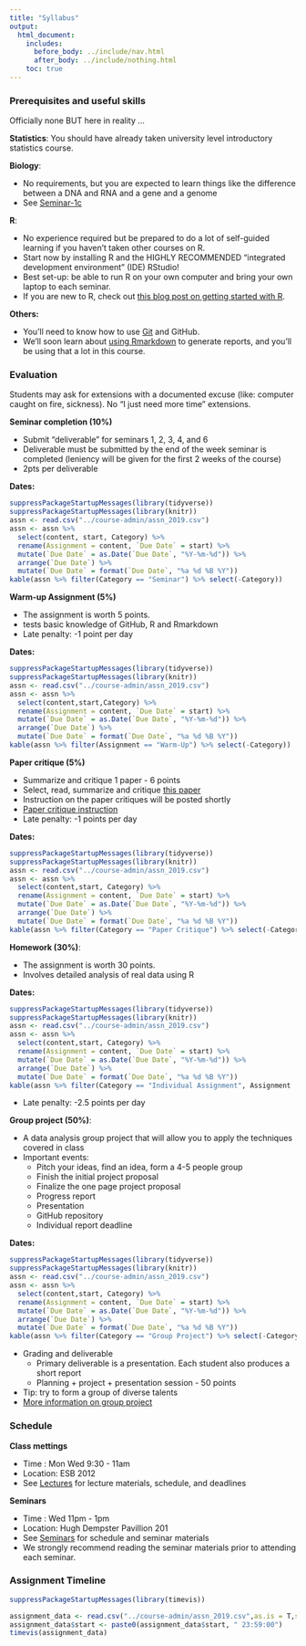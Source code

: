 ```yaml
---
title: "Syllabus"
output:
  html_document:
    includes:
      before_body: ../include/nav.html
      after_body: ../include/nothing.html
    toc: true
---
```


### Prerequisites and useful skills

Officially none BUT here in reality ...

**Statistics**: You should have already taken university level introductory statistics course.

**Biology**: 

- No requirements, but you are expected to learn things like the difference between a DNA and RNA and a gene and a genome
- See [Seminar-1c](../seminars/seminars_winters_2019/seminar0c/sm01e_biology-intro-2017.pdf) 

**R**: 

- No experience required but be prepared to do a lot of self-guided learning if you haven't taken other courses on R. 
- Start now by installing R and the HIGHLY RECOMMENDED "integrated development environment" (IDE) RStudio! 
- Best set-up: be able to run R on your own computer and bring your own laptop to each seminar.
- If you are new to R, check out [this blog post on getting started with R](http://santina.me/r/2015/12/15/Get-started-with-R.html). 

**Others:** 

- You'll need to know how to use [Git](https://stat545-ubc.github.io/git01_git-install.html) and GitHub. 
- We'll soon learn about [using Rmarkdown](https://stat540-ubc.github.io/seminars/sm02a_rMarkdown.html) to generate reports, and you'll be using that a lot in this course. 

### Evaluation

Students may ask for extensions with a documented excuse (like: computer caught on fire, sickness). No "I just need more time" extensions.

**Seminar completion (10%)**

- Submit "deliverable" for seminars 1, 2, 3, 4, and 6
- Deliverable must be submitted by the end of the week seminar is completed (leniency will be given for the first 2 weeks of the course)
- 2pts per deliverable 

**Dates:**

```r
suppressPackageStartupMessages(library(tidyverse))
suppressPackageStartupMessages(library(knitr))
assn <- read.csv("../course-admin/assn_2019.csv")
assn <- assn %>% 
  select(content, start, Category) %>%
  rename(Assignment = content, `Due Date` = start) %>%
  mutate(`Due Date` = as.Date(`Due Date`, "%Y-%m-%d")) %>%
  arrange(`Due Date`) %>% 
  mutate(`Due Date` = format(`Due Date`, "%a %d %B %Y"))
kable(assn %>% filter(Category == "Seminar") %>% select(-Category))
```

**Warm-up Assignment (5%)**

- The assignment is worth 5 points.
- tests basic knowledge of GitHub, R and Rmarkdown
- Late penalty: -1 point per day

**Dates:**

```r
suppressPackageStartupMessages(library(tidyverse))
suppressPackageStartupMessages(library(knitr))
assn <- read.csv("../course-admin/assn_2019.csv")
assn <- assn %>% 
  select(content,start,Category) %>%
  rename(Assignment = content, `Due Date` = start) %>%
  mutate(`Due Date` = as.Date(`Due Date`, "%Y-%m-%d")) %>%
  arrange(`Due Date`) %>% 
  mutate(`Due Date` = format(`Due Date`, "%a %d %B %Y"))
kable(assn %>% filter(Assignment == "Warm-Up") %>% select(-Category))
```

**Paper critique (5%)**

- Summarize and critique 1 paper - 6 points
- Select, read, summarize and critique [this paper](https://www.ncbi.nlm.nih.gov/pmc/articles/PMC4405555/)
- Instruction on the paper critiques will be posted shortly
- [Paper critique instruction](https://stat540-ubc.github.io/subpages/assignments.html)
- Late penalty: -1 points per day

**Dates:**

```r
suppressPackageStartupMessages(library(tidyverse))
suppressPackageStartupMessages(library(knitr))
assn <- read.csv("../course-admin/assn_2019.csv")
assn <- assn %>% 
  select(content,start, Category) %>%
  rename(Assignment = content, `Due Date` = start) %>%
  mutate(`Due Date` = as.Date(`Due Date`, "%Y-%m-%d")) %>%
  arrange(`Due Date`) %>% 
  mutate(`Due Date` = format(`Due Date`, "%a %d %B %Y"))
kable(assn %>% filter(Category == "Paper Critique") %>% select(-Category))
```

**Homework (30%)**: 

- The assignment is worth 30 points. 
- Involves detailed analysis of real data using R 

**Dates:**

```r
suppressPackageStartupMessages(library(tidyverse))
suppressPackageStartupMessages(library(knitr))
assn <- read.csv("../course-admin/assn_2019.csv")
assn <- assn %>% 
  select(content,start, Category) %>%
  rename(Assignment = content, `Due Date` = start) %>%
  mutate(`Due Date` = as.Date(`Due Date`, "%Y-%m-%d")) %>%
  arrange(`Due Date`) %>% 
  mutate(`Due Date` = format(`Due Date`, "%a %d %B %Y"))
kable(assn %>% filter(Category == "Individual Assignment", Assignment != "Warm-Up") %>% select(-Category))
```

- Late penalty: -2.5 points per day

**Group project (50%)**: 

- A data analysis group project that will allow you to apply the techniques covered in class
- Important events: 
    - Pitch your ideas, find an idea, form a 4-5 people group 
    - Finish the initial project proposal
    - Finalize the one page project proposal 
    - Progress report
    - Presentation 
    - GitHub repository
    - Individual report deadline

**Dates:**

```r
suppressPackageStartupMessages(library(tidyverse))
suppressPackageStartupMessages(library(knitr))
assn <- read.csv("../course-admin/assn_2019.csv")
assn <- assn %>% 
  select(content,start, Category) %>%
  rename(Assignment = content, `Due Date` = start) %>%
  mutate(`Due Date` = as.Date(`Due Date`, "%Y-%m-%d")) %>%
  arrange(`Due Date`) %>% 
  mutate(`Due Date` = format(`Due Date`, "%a %d %B %Y"))
kable(assn %>% filter(Category == "Group Project") %>% select(-Category))
``` 

- Grading and deliverable 
    - Primary deliverable is a presentation. Each student also produces a short report 
    - Planning + project + presentation session - 50 points 
- Tip: try to form a group of diverse talents
- [More information on group project](https://stat540-ubc.github.io/subpages/assignments.html#final-group-project) 


### Schedule  

**Class mettings** 

- Time : Mon Wed 9:30 - 11am
- Location: ESB 2012
- See [Lectures](lectures.html) for lecture materials, schedule, and deadlines 

**Seminars**

- Time : Wed 11pm - 1pm
- Location: Hugh Dempster Pavillion 201
- See [Seminars](seminars.html) for schedule and seminar materials 
- We strongly recommend reading the seminar materials prior to attending each seminar. 


### Assignment Timeline

```r
suppressPackageStartupMessages(library(timevis))

assignment_data <- read.csv("../course-admin/assn_2019.csv",as.is = T,sep = ",")
assignment_data$start <- paste0(assignment_data$start, " 23:59:00")
timevis(assignment_data)
```